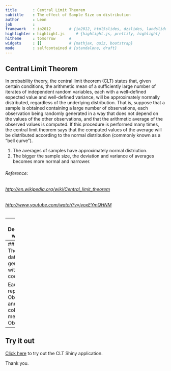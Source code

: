 ```yaml
---
title       : Central Limit Theorem
subtitle    : The effect of Sample Size on distribution
author      : Leon
job         : 
framework   : io2012        # {io2012, html5slides, dzslides, landslide, shower, slideous, showoff, revealjs, ...}
highlighter : highlight.js     # {highlight.js, prettify, highlight}
hitheme     : tomorrow      # 
widgets     : []            # {mathjax, quiz, bootstrap}
mode        : selfcontained # {standalone, draft}
---
```

## Central Limit Theorem

In probability theory, the central limit theorem (CLT) states that, given certain conditions, the arithmetic mean of a sufficiently large number of iterates of independent random variables, each with a well-defined expected value and well-defined variance, will be approximately normally distributed, regardless of the underlying distribution. That is, suppose that a sample is obtained containing a large number of observations, each observation being randomly generated in a way that does not depend on the values of the other observations, and that the arithmetic average of the observed values is computed. If this procedure is performed many times, the central limit theorem says that the computed values of the average will be distributed according to the normal distribution (commonly known as a "bell curve").

1. The averages of samples have approximately normal distriution.
2. The bigger the sample size, the deviation and variance of averages becomes more normal and narrower.

###### Reference:
###### [http://en.wikipedia.org/wiki/Central_limit_theorem](http://en.wikipedia.org/wiki/Central_limit_theorem)
###### [http://www.youtube.com/watch?v=jvoxEYmQHNM](http://www.youtube.com/watch?v=jvoxEYmQHNM)

---
## Demostration with Shiny

This simple Shiny application demostrate the Central Limit Theorem allowing the users to interact and visualise the change in the in the normal curve while changing the sample size.

The Shiny app generates the random number of observations and sample per observations as requested and plots the histogram overlaid with a normal curve.

By changing the number of sample / observation, we will see the distribution of averages becomes more normal and narrower.

We could also see from the interaction with the Shiny app, the number of observations does not have much impact on the distribution of averages.

---
## R codes
The random dataset were generated with the R codes
```r
Observations = 3 # In Shiny app, this value is read in from UI
SampleSize = 5 # In Shiny app, this value is read in from UI
lambda = 0.2 # lambda is set to 0.2
set.seed(1) # so that this is reproducible
dataset = data.frame(matrix(rexp(Observations * SampleSize, lambda), Observations))
dataset$row_mean = rowMeans(dataset[,])
```

Each row represents an Observation and the last column is the mean of the Observation.
```r
head(dataset)
```

---
## Try it out

[Click here](http://leon.shinyapps.io/Project-ShinyApp/) to try out the CLT Shiny application.


Thank you.
